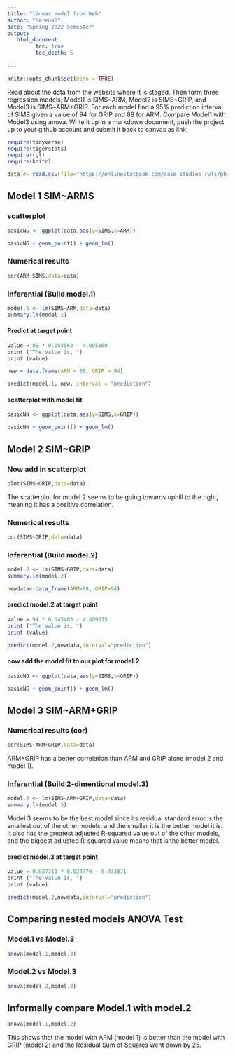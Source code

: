 ```yaml
---
title: "linear model from Web"
author: "MarenaO"
date: "Spring 2022 Semester"
output:
   html_document:
         toc: true
         toc_depth: 5
        
---
```


```r
knitr::opts_chunk$set(echo = TRUE)
```


Read about the data from the website where it is staged.  Then form three regression models; Model1 is SIMS~ARM, Model2 is SIMS~GRIP, and Model3 is SIMS~ARM+GRIP. For each model find a 95% prediction interval of SIMS given a value of 94  for GRIP and 88 for ARM. Compare Model1 with Model3 using anova. Write it up in a markdown document, push the project up to your github account and submit it back to canvas as link. 

 


```r
require(tidyverse)
require(tigerstats)
require(rgl)
require(knitr)

```

```r
data <- read.csv(file="https://onlinestatbook.com/case_studies_rvls/physical_strength/data.txt",sep="",header=TRUE)  

```

## Model 1 SIM~ARMS

### scatterplot

```r
basicNG <- ggplot(data,aes(y=SIMS,x=ARM))
```
```r
basicNG + geom_point() + geom_lm()
```


### Numerical results

```r
cor(ARM~SIMS,data=data)
```

### Inferential  (Build model.1)

```r
model.1 <- lm(SIMS~ARM,data=data)
summary.lm(model.1)
```

#### Predict at target point
```r
value = 88 * 0.054563 - 4.095160
print ("The value is, ")
print (value)
```

```r
new = data.frame(ARM = 88, GRIP = 94)
```

```r
predict(model.1, new, interval = "prediction")
```




#### scatterplot with model fit
  
```r
basicNN <- ggplot(data,aes(y=SIMS,x=GRIP))
```
```r
basicNN + geom_point() + geom_lm()
```
  

## Model 2 SIM~GRIP

### Now add in scatterplot

```r
plot(SIMS~GRIP,data=data)
```

The scatterplot for model 2 seems to be going towards uphill to the right, meaning it has a positive correlation.

### Numerical results 

```r
cor(SIMS~GRIP,data=data)
```


### Inferential  (Build model.2)
  
  
```r
model.2 <- lm(SIMS~GRIP,data=data)
summary.lm(model.2)
```  

```r
newdata<-data_frame(ARM=88, GRIP=94)
```


#### predict model.2 at target point

```r
value = 94 * 0.045463 - 4.809675
print ("The value is, ")
print (value)
```

```r
predict(model.2,newdata,interval="prediction")
```

#### now add the model fit to our plot for model.2
  
```r
basicNG <- ggplot(data,aes(y=SIMS,x=GRIP))
```
```r
basicNG + geom_point() + geom_lm()
```


## Model 3 SIM~ARM+GRIP

### Numerical results (cor)

```r
cor(SIMS~ARM+GRIP,data=data)
```
  ARM+GRIP has a better correlation than ARM and GRIP alone (model 2 and model 1).
  
### Inferential  (Build 2-dimentional model.3)

```r
model.3 <- lm(SIMS~ARM+GRIP,data=data)
summary.lm(model.3)
```

Model 3 seems to be the best model since its residual standard error is the smallest out of the other models, and the smaller it is the better model it is. It also has the greatest adjusted R-squared value out of the other models, and the biggest adjusted R-squared value means that is the better model.

#### predict model.3 at target point
  
```r
value = 0.037311 * 0.024470 - 5.433871
print ("The value is, ")
print (value)
```
```r
predict(model.2,newdata,interval="prediction")
```

## Comparing nested models ANOVA Test

### Model.1 vs Model.3

```r
anova(model.1,model.3)
```

### Model.2 vs Model.3

```r
anova(model.2,model.3)
```

## Informally compare Model.1 with model.2

```r
anova(model.1,model.2)
```

This shows that the model with ARM (model 1) is better than the model with GRIP (model 2) and the Residual Sum of Squares went down by 25.